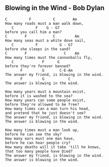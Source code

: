 ## Blowing in the Wind - Bob Dylan
```{}
C          F          C        Am  
How many roads must a man walk down, 
   C          F    G - G7
before you call him a man?
C        F            C         Am  
How many seas must a white dove sail, 
   C          F          G - G7
before she sleeps in the sand?
C        F                 C    Am
How many times must the cannonballs fly, 
   C             F      G 
before they're forever banned?
       F         G       C-E-Am             
The answer my friend, is blowing in the wind.
       F         G           C
The answer is blowing in the wind.

How many years must a mountain exist, 
before it is washed to the sea?
How many years can some people exist, 
before they're allowed to be free? 
How many times can a man turn his head, 
and pretend that he just doesn't see?
The answer my friend, is blowing in the wind.
The answer is blowing in the wind.

How many times must a man look up, 
before he can see the sky?
How many ears must one man have, 
before he can hear people cry?
How many deaths will it take 'till he knows, 
that too many people have Died?
The answer my friend, is blowing in the wind.
The answer is blowing in the wind.


```
